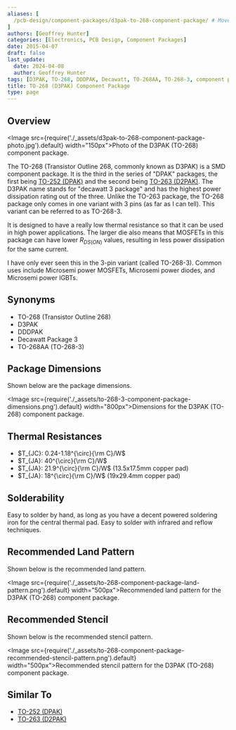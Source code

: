 ```yaml
---
aliases: [
  /pcb-design/component-packages/d3pak-to-268-component-package/ # Moved from this URL 2024-04-08
]
authors: [Geoffrey Hunter]
categories: [Electronics, PCB Design, Component Packages]
date: 2015-04-07
draft: false
last_update:
  date: 2024-04-08
  author: Geoffrey Hunter
tags: [D3PAK, TO-268, DDDPAK, Decawatt, TO-268AA, TO-268-3, component packages]
title: TO-268 (D3PAK) Component Package
type: page
---
```


## Overview

<Image src={require('./_assets/d3pak-to-268-component-package-photo.jpg').default} width="150px">Photo of the D3PAK (TO-268) component package.</Image>

The TO-268 (Transistor Outline 268, commonly known as D3PAK) is a SMD component package. It is the third in the series of "DPAK" packages, the first being [TO-252 (DPAK)](/pcb-design/component-packages/to-252-component-package/) and the second being [TO-263 (D2PAK)](/pcb-design/component-packages/to-263-component-package/). The D3PAK name stands for "decawatt 3 package" and has the highest power dissipation rating out of the three. Unlike the TO-263 package, the TO-268 package only comes in one variant with 3 pins (as far as I can tell). This variant can be referred to as TO-268-3.

It is designed to have a really low thermal resistance so that it can be used in high power applications. The larger die also means that MOSFETs in this package can have lower $R_{DS(ON)}$ values, resulting in less power dissipation for the same current.

I have only ever seen this in the 3-pin variant (called TO-268-3). Common uses include Microsemi power MOSFETs, Microsemi power diodes, and Microsemi power IGBTs.

## Synonyms
  
* TO-268 (Transistor Outline 268)
* D3PAK
* DDDPAK
* Decawatt Package 3
* TO-268AA (TO-268-3)

## Package Dimensions

Shown below are the package dimensions.

<Image src={require('./_assets/to-268-3-component-package-dimensions.png').default} width="800px">Dimensions for the D3PAK (TO-268) component package.</Image>

## Thermal Resistances

* $T_{JC}: 0.24-1.18^{\circ}{\rm C}/W$
* $T_{JA}: 40^{\circ}{\rm C}/W$
* $T_{JA}: 21.9^{\circ}{\rm C}/W$ (13.5x17.5mm copper pad)
* $T_{JA}: 18^{\circ}{\rm C}/W$ (19x29.4mm copper pad)

## Solderability

Easy to solder by hand, as long as you have a decent powered soldering iron for the central thermal pad. Easy to solder with infrared and reflow techniques.

## Recommended Land Pattern

Shown below is the recommended land pattern.

<Image src={require('./_assets/to-268-component-package-land-pattern.png').default} width="500px">Recommended land pattern for the D3PAK (TO-268) component package.</Image>

## Recommended Stencil

Shown below is the recommended stencil pattern.

<Image src={require('./_assets/to-268-component-package-recommended-stencil-pattern.png').default} width="500px">Recommended stencil pattern for the D3PAK (TO-268) component package.</Image>

## Similar To

* [TO-252 (DPAK)](/pcb-design/component-packages/to-252-component-package/)
* [TO-263 (D2PAK)](/pcb-design/component-packages/to-263-component-package/)
